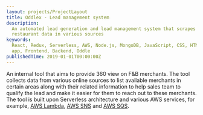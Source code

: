 ```yaml
---
layout: projects/ProjectLayout
title: Oddlex - Lead management system
description:
  An automated lead generation and lead management system that scrapes
  restaurant data in various sources
keywords:
  React, Redux, Serverless, AWS, Node.js, MongoDB, JavaScript, CSS, HTML, Web
  app, Frontend, Backend, Oddle
publishedTime: 2019-01-01T00:00:00Z
---
```


An internal tool that aims to provide 360 view on F&B merchants. The tool
collects data from various online sources to list available merchants in certain
areas along with their related information to help sales team to qualify the
lead and make it easier for them to reach out to these merchants. The tool is
built upon Serverless architecture and various AWS services, for example,
[AWS Lambda](https://aws.amazon.com/lambda/),
[AWS SNS](https://aws.amazon.com/sns/) and
[AWS SQS](https://aws.amazon.com/sqs/).
